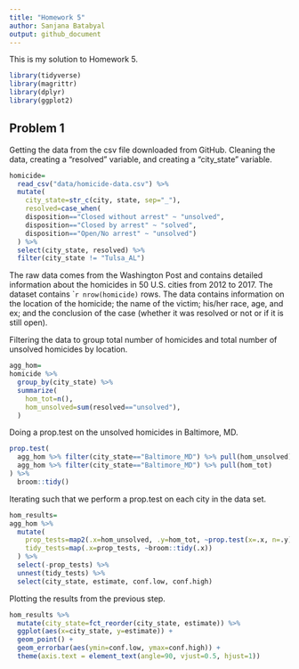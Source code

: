 ```yaml
---
title: "Homework 5"
author: Sanjana Batabyal 
output: github_document
---
```


This is my solution to Homework 5.

```r
library(tidyverse)
library(magrittr)
library(dplyr)
library(ggplot2)
```

## Problem 1
Getting the data from the csv file downloaded from GitHub. Cleaning the data, creating a "resolved" variable, and creating a "city_state" variable.
```r
homicide=
  read_csv("data/homicide-data.csv") %>%
  mutate(
    city_state=str_c(city, state, sep="_"),
    resolved=case_when(
    disposition=="Closed without arrest" ~ "unsolved",
    disposition=="Closed by arrest" ~ "solved",
    disposition=="Open/No arrest" ~ "unsolved")
  ) %>%
  select(city_state, resolved) %>%
  filter(city_state != "Tulsa_AL")
```
The raw data comes from the Washington Post and contains detailed information about the homicides in 50 U.S. cities from 2012 to 2017. The dataset contains ``r nrow(homicide)` rows. The data contains information on the location of the homicide; the name of the victim; his/her race, age, and ex; and the conclusion of the case (whether it was resolved or not or if it is still open).

Filtering the data to group total number of homicides and total number of unsolved homicides by location.
```r
agg_hom=
homicide %>%
  group_by(city_state) %>%
  summarize(
    hom_tot=n(),
    hom_unsolved=sum(resolved=="unsolved"),
  )
```
Doing a prop.test on the unsolved homicides in Baltimore, MD. 
```r
prop.test(
  agg_hom %>% filter(city_state=="Baltimore_MD") %>% pull(hom_unsolved),
  agg_hom %>% filter(city_state=="Baltimore_MD") %>% pull(hom_tot)
) %>%
  broom::tidy()
```
Iterating such that we perform a prop.test on each city in the data set.
```r
hom_results=
agg_hom %>%
  mutate(
    prop_tests=map2(.x=hom_unsolved, .y=hom_tot, ~prop.test(x=.x, n=.y)),
    tidy_tests=map(.x=prop_tests, ~broom::tidy(.x))
  ) %>%
  select(-prop_tests) %>%
  unnest(tidy_tests) %>%
  select(city_state, estimate, conf.low, conf.high)
```
Plotting the results from the previous step.
```r
hom_results %>%
  mutate(city_state=fct_reorder(city_state, estimate)) %>%
  ggplot(aes(x=city_state, y=estimate)) +
  geom_point() +
  geom_errorbar(aes(ymin=conf.low, ymax=conf.high)) +
  theme(axis.text = element_text(angle=90, vjust=0.5, hjust=1))
```